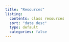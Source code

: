 ```yaml
---
title: "Resources"
listing:
  contents: class resources
  sort: "date desc"
  type: default
  categories: false
---
```

